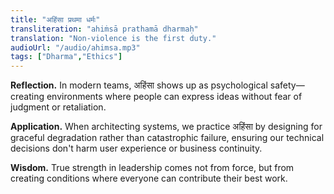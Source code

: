 ```yaml
---
title: "अहिंसा प्रथमा धर्मः"
transliteration: "ahiṁsā prathamā dharmaḥ"
translation: "Non-violence is the first duty."
audioUrl: "/audio/ahimsa.mp3"
tags: ["Dharma","Ethics"]
---
```


**Reflection.** In modern teams, अहिंसा shows up as psychological safety—creating environments where people can express ideas without fear of judgment or retaliation.

**Application.** When architecting systems, we practice अहिंसा by designing for graceful degradation rather than catastrophic failure, ensuring our technical decisions don't harm user experience or business continuity.

**Wisdom.** True strength in leadership comes not from force, but from creating conditions where everyone can contribute their best work.